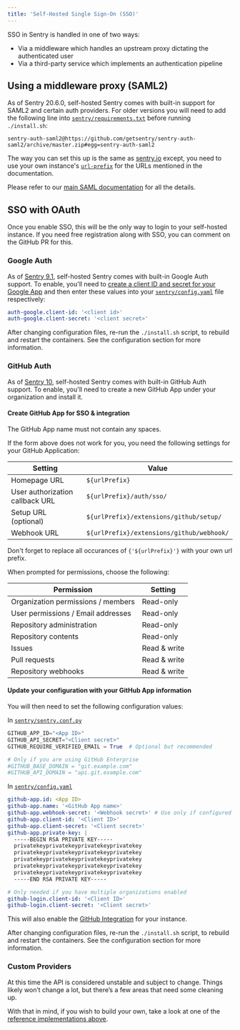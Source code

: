 ```yaml
---
title: 'Self-Hosted Single Sign-On (SSO)'
---
```


SSO in Sentry is handled in one of two ways:

- Via a middleware which handles an upstream proxy dictating the authenticated user
- Via a third-party service which implements an authentication pipeline


## Using a middleware proxy (SAML2)

As of Sentry 20.6.0, self-hosted Sentry comes with built-in support for SAML2 and certain auth providers. For older versions you will need to add the following line into [`sentry/requirements.txt`](https://github.com/getsentry/self-hosted/blob/10.0.1/sentry/requirements.example.txt) before running `./install.sh`:

```
sentry-auth-saml2@https://github.com/getsentry/sentry-auth-saml2/archive/master.zip#egg=sentry-auth-saml2
```

 The way you can set this up is the same as [sentry.io](https://sentry.io) except, you need to use your own instance's [`url-prefix`](/config/#general) for the URLs mentioned in the documentation.

Please refer to our [main SAML documentation](https://docs.sentry.io/accounts/sso/#saml2-identity-provider) for all the details.

## SSO with OAuth

<Alert title="Note" level="info">
    Once you enable SSO, this will be the only way to login to your self-hosted instance. If you need free registration along with SSO, you can comment on the <Link to="https://github.com/getsentry/sentry/pull/16247">GitHub PR</Link> for this.
</Alert>

### Google Auth

As of [Sentry 9.1](https://github.com/getsentry/self-hosted/releases/tag/9.1.2), self-hosted Sentry comes with built-in Google Auth support. To enable, you'll need to [create a client ID and secret for your Google App](https://developers.google.com/identity/sign-in/web/server-side-flow#step_1_create_a_client_id_and_client_secret) and then enter these values into your [`sentry/config.yaml`](https://github.com/getsentry/self-hosted/blob/master/sentry/config.example.yml) file respectively:

```yaml
auth-google.client-id: '<client id>'
auth-google.client-secret: '<client secret>'
```

<Alert title="Note" level="info">
    After changing configuration files, re-run the <code>./install.sh</code> script, to rebuild and restart the containers. See the <Link to="/self-hosted/#configuration">configuration section</Link> for more information.
</Alert>

### GitHub Auth

As of [Sentry 10](https://github.com/getsentry/self-hosted/releases/tag/10.0.1), self-hosted Sentry comes with built-in GitHub Auth support. To enable, you'll need to create a new GitHub App under your organization and install it.

#### Create GitHub App for SSO & integration

<Alert level="warning">
  The GitHub App name must not contain any spaces.
</Alert>

<CreateGitHubAppForm url="https://github.com/organizations/:org/settings/apps/new?name=:org-Sentry-Integration&public=false&members=read&emails=read&administration=read&contents=read&issues=write&pull_requests=write&repository_hooks=write&url=:url-prefix&callback_url=:url-prefix%2Fauth%2Fsso%2F&setup_url=:url-prefix%2Fextensions%2Fgithub%2Fsetup%2F&webhook_url=:url-prefix%2Fextensions%2Fgithub%2Fwebhook%2F&events[]=push&events[]=pull_request&webhook_active=true" defaultOrg="your-organization" defaultUrlPrefix="https://your-sentry-url-prefix.com" />


If the form above does not work for you, you need the following settings for your GitHub Application:

| Setting                         | Value                                     |
| ------------------------------- | ----------------------------------------- |
| Homepage URL                    | `${urlPrefix}`                            |
| User authorization callback URL | `${urlPrefix}/auth/sso/`                  |
| Setup URL (optional)            | `${urlPrefix}/extensions/github/setup/`   |
| Webhook URL                     | `${urlPrefix}/extensions/github/webhook/` |

<Alert level="warning">
  Don't forget to replace all occurances of <code>{'${urlPrefix}'}</code> with your own url prefix.
</Alert>

When prompted for permissions, choose the following:

| Permission                         | Setting      |
| -----------------------------------| ------------ |
| Organization permissions / members | Read-only    |
| User permissions / Email addresses | Read-only    |
| Repository administration          | Read-only    |
| Repository contents                | Read-only    |
| Issues                             | Read & write |
| Pull requests                      | Read & write |
| Repository webhooks                | Read & write |


#### Update your configuration with your GitHub App information

You will then need to set the following configuration values:

In [`sentry/sentry.conf.py`](https://github.com/getsentry/self-hosted/blob/master/sentry/sentry.conf.example.py)

```python
GITHUB_APP_ID="<App ID>"
GITHUB_API_SECRET="<Client secret>"
GITHUB_REQUIRE_VERIFIED_EMAIL = True  # Optional but recommended

# Only if you are using GitHub Enterprise
#GITHUB_BASE_DOMAIN = "git.example.com"
#GITHUB_API_DOMAIN = "api.git.example.com"
```
In [`sentry/config.yaml`](https://github.com/getsentry/self-hosted/blob/master/sentry/config.example.yml)

```yaml
github-app.id: <App ID>
github-app.name: '<GitHub App name>'
github-app.webhook-secret: '<Webhook secret>' # Use only if configured in GitHub
github-app.client-id: '<Client ID>'
github-app.client-secret: '<Client secret>'
github-app.private-key: |
  -----BEGIN RSA PRIVATE KEY-----
  privatekeyprivatekeyprivatekeyprivatekey
  privatekeyprivatekeyprivatekeyprivatekey
  privatekeyprivatekeyprivatekeyprivatekey
  privatekeyprivatekeyprivatekeyprivatekey
  privatekeyprivatekeyprivatekeyprivatekey
  -----END RSA PRIVATE KEY-----

# Only needed if you have multiple organizations enabled
github-login.client-id: '<Client ID>'
github-login.client-secret: '<Client secret>'
```

This will also enable the [GitHub Integration](/integrations/github/) for your instance.

<Alert title="Note" level="info">
    After changing configuration files, re-run the <code>./install.sh</code> script, to rebuild and restart the containers. See the <Link to="/self-hosted/#configuration">configuration section</Link> for more information.
</Alert>

### Custom Providers

At this time the API is considered unstable and subject to change. Things likely won’t change a lot, but there’s a few areas that need some cleaning up.

With that in mind, if you wish to build your own, take a look at one of the [reference implementations above](https://github.com/getsentry/sentry/tree/master/src/sentry/auth/providers).
